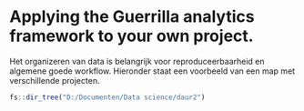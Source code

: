 # Applying the Guerrilla analytics framework to your own project.

Het organizeren van data is belangrijk voor reproduceerbaarheid en algemene goede workflow. Hieronder staat een voorbeeld van een map met verschillende projecten.

```r
fs::dir_tree("D:/Documenten/Data science/daur2")
```
